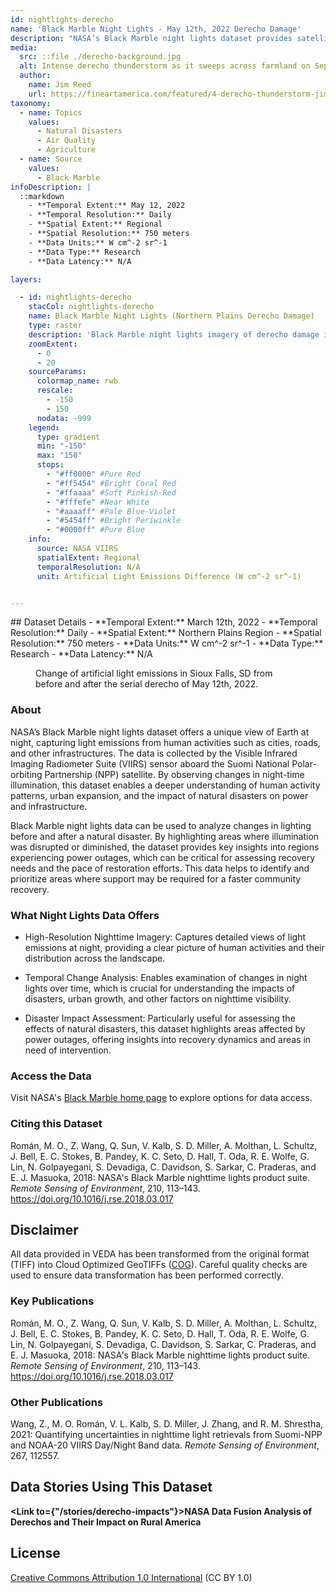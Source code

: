 ---
id: nightlights-derecho
name: 'Black Marble Night Lights - May 12th, 2022 Derecho Damage'
description: "NASA’s Black Marble night lights dataset provides satellite images of Earth at night, capturing the light pollution from cities, roads, and other human activity."
media:
  src: ::file ./derecho-background.jpg
  alt: Intense derecho thunderstorm as it sweeps across farmland on September 23, 2018
  author:
    name: Jim Reed
    url: https://fineartamerica.com/featured/4-derecho-thunderstorm-jim-reed-photographyscience-photo-library.html
taxonomy:
  - name: Topics
    values:
      - Natural Disasters
      - Air Quality
      - Agriculture
  - name: Source
    values:
      - Black Marble
infoDescription: |
  ::markdown
    - **Temporal Extent:** May 12, 2022
    - **Temporal Resolution:** Daily
    - **Spatial Extent:** Regional
    - **Spatial Resolution:** 750 meters
    - **Data Units:** W cm^-2 sr^-1
    - **Data Type:** Research
    - **Data Latency:** N/A

layers:

  - id: nightlights-derecho
    stacCol: nightlights-derecho
    name: Black Marble Night Lights (Northern Plains Derecho Damage)
    type: raster
    description: 'Black Marble night lights imagery of derecho damage in the Northern Plains region that occured May 12th, 2022.'
    zoomExtent:
      - 0
      - 20
    sourceParams:
      colormap_name: rwb
      rescale:
        - -150
        - 150
      nodata: -999
    legend:
      type: gradient
      min: "-150"
      max: "150"
      stops:
        - "#ff0000" #Pure Red
        - "#ff5454" #Bright Coral Red
        - "#ffaaaa" #Soft Pinkish-Red
        - "#fffefe" #Near White
        - "#aaaaff" #Pale Blue-Violet
        - "#5454ff" #Bright Periwinkle
        - "#0000ff" #Pure Blue
    info:
      source: NASA VIIRS
      spatialExtent: Regional
      temporalResolution: N/A
      unit: Artificial Light Emissions Difference (W cm^-2 sr^-1)


---

<Block>
  <Prose>
  ## Dataset Details
  - **Temporal Extent:** March 12th, 2022
  - **Temporal Resolution:** Daily
  - **Spatial Extent:** Northern Plains Region
  - **Spatial Resolution:** 750 meters
  - **Data Units:** W cm^-2 sr^-1
  - **Data Type:** Research
  - **Data Latency:** N/A
  </Prose>
<Figure>
  <Map
    datasetId='nightlights-derecho'
    layerId='nightlights-derecho'
    dateTime='2022-05-10'
    zoom={9}
    center={[-96.7319, 43.5416]}
  />
  <Caption
    attrAuthor='NASA'
    attrUrl='https://nasa.gov/'
  >
    Change of artificial light emissions in Sioux Falls, SD from before and after the serial derecho of May 12th, 2022.
  </Caption>
  </Figure>
</Block>

<Block>
  <Prose>

  ### About

  NASA’s Black Marble night lights dataset offers a unique view of Earth at night, capturing light emissions from human activities such as cities, roads, and other infrastructures. The data is collected by the Visible Infrared Imaging Radiometer Suite (VIIRS) sensor aboard the Suomi National Polar-orbiting Partnership (NPP) satellite. By observing changes in night-time illumination, this dataset enables a deeper understanding of human activity patterns, urban expansion, and the impact of natural disasters on power and infrastructure.

  Black Marble night lights data can be used to analyze changes in lighting before and after a natural disaster. By highlighting areas where illumination was disrupted or diminished, the dataset provides key insights into regions experiencing power outages, which can be critical for assessing recovery needs and the pace of restoration efforts. This data helps to identify and prioritize areas where support may be required for a faster community recovery.

  </Prose>
</Block>

<Block>
  
  <Prose>

  ### What Night Lights Data Offers

  * High-Resolution Nighttime Imagery: Captures detailed views of light emissions at night, providing a clear picture of human activities and their distribution across the landscape.
  
  * Temporal Change Analysis: Enables examination of changes in night lights over time, which is crucial for understanding the impacts of disasters, urban growth, and other factors on nighttime visibility.
  
  * Disaster Impact Assessment: Particularly useful for assessing the effects of natural disasters, this dataset highlights areas affected by power outages, offering insights into recovery dynamics and areas in need of intervention.
    
  </Prose>
</Block>

<Block>
  <Prose>
  
  ### Access the Data

  Visit NASA's [Black Marble home page](https://blackmarble.gsfc.nasa.gov) to explore options for data access.
  
  </Prose>
</Block>

<Block>
  <Prose>
    
  ### Citing this Dataset

  Román, M. O., Z. Wang, Q. Sun, V. Kalb, S. D. Miller, A. Molthan, L. Schultz, J. Bell, E. C. Stokes, B. Pandey, K. C. Seto, D. Hall, T. Oda, R. E. Wolfe, G. Lin, N. Golpayegani, S. Devadiga, C. Davidson, S. Sarkar, C. Praderas, and E. J. Masuoka, 2018: NASA's Black Marble nighttime lights product suite. *Remote Sensing of Environment*, 210, 113–143. https://doi.org/10.1016/j.rse.2018.03.017  
  
  </Prose>
</Block>

<Block>
  <Prose>
  
  ## Disclaimer

  All data provided in VEDA has been transformed from the original format (TIFF) into Cloud Optimized GeoTIFFs ([COG](https://www.cogeo.org)). Careful quality checks are used to ensure data transformation has been performed correctly.  
  
  </Prose>
</Block>

<Block>
  <Prose>

  ### Key Publications
  
  Román, M. O., Z. Wang, Q. Sun, V. Kalb, S. D. Miller, A. Molthan, L. Schultz, J. Bell, E. C. Stokes, B. Pandey, K. C. Seto, D. Hall, T. Oda, R. E. Wolfe, G. Lin, N. Golpayegani, S. Devadiga, C. Davidson, S. Sarkar, C. Praderas, and E. J. Masuoka, 2018: NASA's Black Marble nighttime lights product suite. *Remote Sensing of Environment*, 210, 113–143. https://doi.org/10.1016/j.rse.2018.03.017  
 
  </Prose>
</Block>

<Block>
  <Prose>

  ### Other Publications
  
  Wang, Z., M. O. Román, V. L. Kalb, S. D. Miller, J. Zhang, and R. M. Shrestha, 2021: Quantifying uncertainties in nighttime light retrievals from Suomi-NPP and NOAA-20 VIIRS Day/Night Band data. *Remote Sensing of Environment*, 267, 112557.   
  
  </Prose>
</Block>

<Block>
  <Prose>
  
  ## Data Stories Using This Dataset
  
  **<Link to={"/stories/derecho-impacts"}>NASA Data Fusion Analysis of Derechos and Their Impact on Rural America</Link>**
  
  </Prose>
</Block>

<Block>
  <Prose>
  
  ## License
  
  [Creative Commons Attribution 1.0 International](https://creativecommons.org/publicdomain/zero/1.0/legalcode) (CC BY 1.0)

  </Prose>
</Block>


